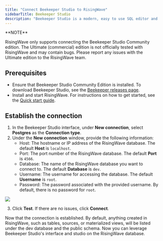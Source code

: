 ```yaml
---
title: "Connect Beekeeper Studio to RisingWave"
sidebarTitle: Beekeeper Studio
description: "Beekeeper Studio is a modern, easy to use SQL editor and database manager. It provides a graphical user interface, allowing you to efficiently query and manage PostgreSQL, MySQL, SQL Server and more. Since RisingWave is PostgreSQL-compatible, you can easily connect Beekeeper Studio to RisingWave."
---
```

<Info>
**NOTE**

RisingWave only supports connecting the Beekeeper Studio Community edition. The Ultimate (commercial) edition is not officially tested with RisingWave and may contain bugs. Please report any issues with the Ultimate edition to the RisingWave team.
</Info>

## Prerequisites

* Ensure that Beekeeper Studio Community Edition is installed. To download Beekeeper Studio, see the [Beekeeper releases page](https://github.com/beekeeper-studio/beekeeper-studio/releases/).
* Install and start RisingWave. For instructions on how to get started, see the [Quick start guide](/docs/current/get-started/).

## Establish the connection
1. In the Beekeeper Studio interface, under **New connection**, select **Postgres** as the **Connection type**.
2. Under the **New connection** window, provide the following information:
   * Host: The hostname or IP address of the RisingWave database. The default **Host** is `localhost`.
   * Port: The port number of the RisingWave database. The default **Port** is `4566`.
   * Database: The name of the RisingWave database you want to connect to. The default **Database** is `dev`.
   * Username: The username for accessing the database. The default **Username** is `root`.
   * Password: The password associated with the provided username. By default, there is no password for `root`.

<Frame>
  <img src="/images/beekeeper-connection-465ff2c96c78e37c55676da7e4498264.png"/>
</Frame>

3. Click **Test**. If there are no issues, click **Connect**.

Now that the connection is established. By default, anything created in RisingWave, such as tables, sources, or materialized views, will be listed under the dev database and the public schema. Now you can leverage Beekeeper Studio's interface and studio on the RisingWave database.
